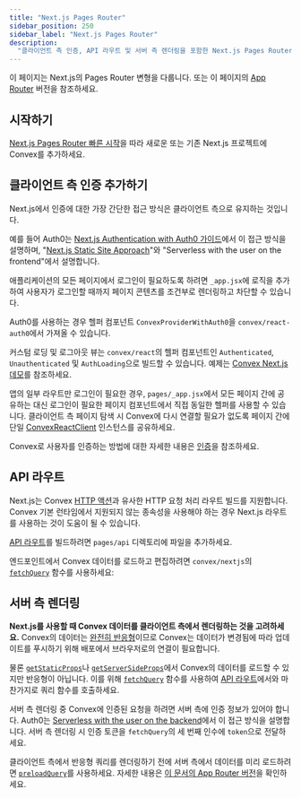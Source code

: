 ```yaml
---
title: "Next.js Pages Router"
sidebar_position: 250
sidebar_label: "Next.js Pages Router"
description:
  "클라이언트 측 인증, API 라우트 및 서버 측 렌더링을 포함한 Next.js Pages Router에서 Convex를 사용하는 완전한 가이드."
---
```



이 페이지는 Next.js의 Pages Router 변형을 다룹니다. 또는 이 페이지의
[App Router](/client/nextjs/app-router/index.mdx) 버전을 참조하세요.

## 시작하기

[Next.js Pages Router 빠른 시작](/client/nextjs/pages-router/quickstart-nextjs-pages-router.mdx)을 따라 새로운 또는 기존 Next.js 프로젝트에 Convex를 추가하세요.

## 클라이언트 측 인증 추가하기

Next.js에서 인증에 대한 가장 간단한 접근 방식은 클라이언트 측으로 유지하는 것입니다.

예를 들어 Auth0는
[Next.js Authentication with Auth0 가이드](https://auth0.com/blog/ultimate-guide-nextjs-authentication-auth0)에서 이 접근 방식을 설명하며,
"[Next.js Static Site Approach](https://auth0.com/blog/ultimate-guide-nextjs-authentication-auth0/#Next-js-Static-Site-Approach)"와 "Serverless with the user on the frontend"에서 설명합니다.

애플리케이션의 모든 페이지에서 로그인이 필요하도록 하려면 `_app.jsx`에 로직을 추가하여 사용자가 로그인할 때까지 페이지 콘텐츠를 조건부로 렌더링하고 차단할 수 있습니다.

Auth0를 사용하는 경우 헬퍼 컴포넌트 `ConvexProviderWithAuth0`을 `convex/react-auth0`에서 가져올 수 있습니다.

<Snippet
  title="pages/_app.jsx"
  snippet="simpleAuthedApp"
  source={simpleAuthedAppTSX}
/>

커스텀 로딩 및 로그아웃 뷰는 `convex/react`의 헬퍼 컴포넌트인
`Authenticated`, `Unauthenticated` 및 `AuthLoading`으로 빌드할 수 있습니다. 예제는
[Convex Next.js 데모](https://github.com/get-convex/convex-demos/tree/main/nextjs-pages-router/pages/_app.jsx)를 참조하세요.

앱의 일부 라우트만 로그인이 필요한 경우, `pages/_app.jsx`에서 모든 페이지 간에 공유하는 대신 로그인이 필요한 페이지 컴포넌트에서 직접 동일한 헬퍼를 사용할 수 있습니다. 클라이언트 측 페이지 탐색 시 Convex에 다시 연결할 필요가 없도록 페이지 간에 단일
[ConvexReactClient](/api/classes/react.ConvexReactClient) 인스턴스를 공유하세요.

Convex로 사용자를 인증하는 방법에 대한 자세한 내용은 [인증](/auth.mdx)을 참조하세요.

## API 라우트

Next.js는 Convex
[HTTP 액션](/functions/http-actions.mdx)과 유사한 HTTP 요청 처리 라우트 빌드를 지원합니다. Convex 기본 런타임에서 지원되지 않는 종속성을 사용해야 하는 경우 Next.js 라우트를 사용하는 것이 도움이 될 수 있습니다.

[API 라우트](https://nextjs.org/docs/api-routes/introduction)를 빌드하려면 `pages/api` 디렉토리에 파일을 추가하세요.

엔드포인트에서 Convex 데이터를 로드하고 편집하려면 `convex/nextjs`의
[`fetchQuery`](/api/modules/nextjs#fetchquery) 함수를 사용하세요:

<Snippet title="pages/api/clicks.js" source={apiTS} />

## 서버 측 렌더링

**Next.js를 사용할 때 Convex 데이터를 클라이언트 측에서 렌더링하는 것을 고려하세요.** Convex의 데이터는
[완전히 반응형](/functions/query-functions.mdx#caching--reactivity--consistency)이므로 Convex는 데이터가 변경됨에 따라 업데이트를 푸시하기 위해 배포에서 브라우저로의 연결이 필요합니다.

물론
[`getStaticProps`](https://nextjs.org/docs/basic-features/data-fetching/get-static-props)나
[`getServerSideProps`](https://nextjs.org/docs/basic-features/data-fetching/get-server-side-props)에서 Convex의 데이터를 로드할 수 있지만 반응형이 아닙니다. 이를 위해
[`fetchQuery`](/api/modules/nextjs#fetchquery) 함수를 사용하여 [API 라우트](#api-routes)에서와 마찬가지로 쿼리 함수를 호출하세요.

서버 측 렌더링 중 Convex에 인증된 요청을 하려면 서버 측에 인증 정보가 있어야 합니다. Auth0는
[Serverless with the user on the backend](https://auth0.com/blog/ultimate-guide-nextjs-authentication-auth0/#Serverless-with-the-user-on-the-backend)에서 이 접근 방식을 설명합니다.
서버 측 렌더링 시 인증 토큰을 `fetchQuery`의 세 번째 인수에 `token`으로 전달하세요.

클라이언트 측에서 반응형 쿼리를 렌더링하기 전에 서버 측에서 데이터를 미리 로드하려면 [`preloadQuery`](/api/modules/nextjs#preloadquery)를 사용하세요. 자세한 내용은
[이 문서의 App Router 버전](/client/nextjs/app-router/server-rendering.mdx)을 확인하세요.
